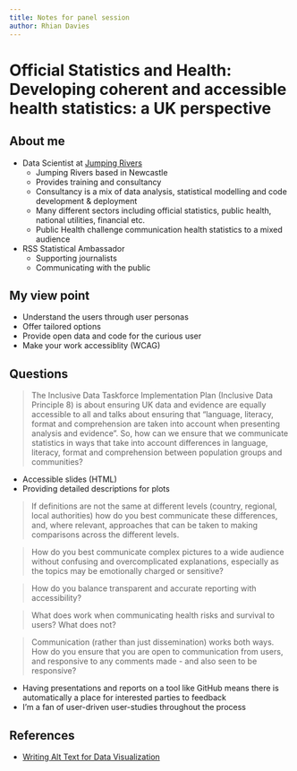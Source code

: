 ```yaml
---
title: Notes for panel session
author: Rhian Davies
---
```


# Official Statistics and Health: Developing coherent and accessible health statistics: a UK perspective

## About me

* Data Scientist at [Jumping Rivers](https://www.jumpingrivers.com)
    * Jumping Rivers based in Newcastle
    * Provides training and consultancy
    * Consultancy is a mix of data analysis, statistical modelling and code development & deployment
    * Many different sectors including official statistics, public health, national utilities, financial etc.
    * Public Health challenge communication health statistics to a mixed audience
* RSS Statistical Ambassador
    * Supporting journalists
    * Communicating with the public

## My view point

- Understand the users through user personas
- Offer tailored options
- Provide open data and code for the curious user
- Make your work accessiblity (WCAG)

## Questions

> The Inclusive Data Taskforce Implementation Plan (Inclusive Data Principle 8) is about ensuring UK data and evidence are equally accessible to all and talks about ensuring that "language, literacy, format and comprehension are taken into account when presenting analysis and evidence". So, how can we ensure that we communicate statistics in ways that take into account differences in language, literacy, format and comprehension between population groups and communities? 

- Accessible slides (HTML)
- Providing detailed descriptions for plots

> If definitions are not the same at different levels (country, regional, local authorities) how do you best communicate these differences, and, where relevant, approaches that can be taken to making comparisons across the different levels.

> How do you best communicate complex pictures to a wide audience without confusing and overcomplicated explanations, especially as the topics may be emotionally charged or sensitive?

> How do you balance transparent and accurate reporting with accessibility?  

> What does work when communicating health risks and survival to users? What does not?

> Communication (rather than just dissemination) works both ways.  How do you ensure that you are open to communication from users, and responsive to any comments made - and also seen to be responsive?

- Having presentations and reports on a tool like GitHub means there is automatically a place for interested parties to feedback
- I'm a fan of user-driven user-studies throughout the process

## References

- [Writing Alt Text for Data Visualization](https://medium.com/nightingale/writing-alt-text-for-data-visualization-2a218ef43f81)

